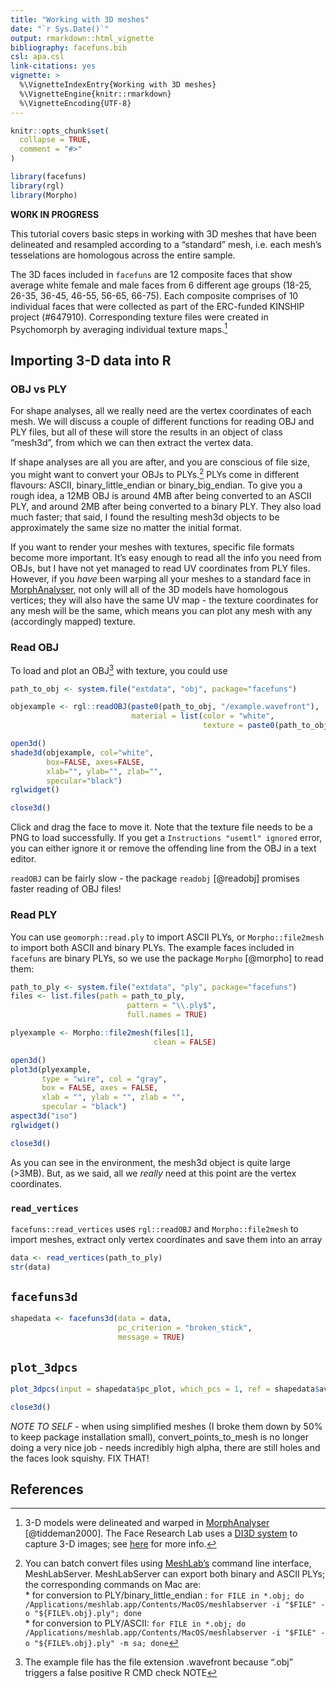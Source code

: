 ```yaml
---
title: "Working with 3D meshes"
date: "`r Sys.Date()`"
output: rmarkdown::html_vignette
bibliography: facefuns.bib
csl: apa.csl
link-citations: yes
vignette: >
  %\VignetteIndexEntry{Working with 3D meshes}
  %\VignetteEngine{knitr::rmarkdown}
  %\VignetteEncoding{UTF-8}
---
```


```r
knitr::opts_chunk$set(
  collapse = TRUE,
  comment = "#>"
)
```


```r
library(facefuns)
library(rgl)
library(Morpho)
```

**WORK IN PROGRESS**

This tutorial covers basic steps in working with 3D meshes that have been delineated and resampled according to a "standard" mesh, i.e. each mesh's tesselations are homologous across the entire sample.

The 3D faces included in `facefuns` are 12 composite faces that show average white female and male faces from 6 different age groups (18-25, 26-35, 36-45, 46-55, 56-65, 66-75). Each composite comprises of 10 individual faces that were collected as part of the ERC-funded KINSHIP project (#647910). Corresponding texture files were created in Psychomorph by averaging individual texture maps.[^frl]

[^frl]: 3-D models were delineated and warped in [MorphAnalyser](https://cherry.dcs.aber.ac.uk/morphanalyser/version2.4/launch2.4.html) [@tiddeman2000]. The Face Research Lab uses a [DI3D system](https://www.di4d.com) to capture 3-D images; see [here](https://osf.io/gs5wm/) for more info.

## Importing 3-D data into R

### OBJ vs PLY

For shape analyses, all we really need are the vertex coordinates of each mesh. We will discuss a couple of different functions for reading OBJ and PLY files, but all of these will store the results in an object of class "mesh3d", from which we can then extract the vertex data.

If shape analyses are all you are after, and you are conscious of file size, you might want to convert your OBJs to PLYs.[^msl] PLYs come in different flavours: ASCII, binary_little_endian or binary_big_endian. To give you a rough idea, a 12MB OBJ is around 4MB after being converted to an ASCII PLY, and around 2MB after being converted to a binary PLY. They also load much faster; that said, I found the resulting mesh3d objects to be approximately the same size no matter the initial format.

If you want to render your meshes with textures, specific file formats become more important. It's easy enough to read all the info you need from OBJs, but I have not yet managed to read UV coordinates from PLY files. However, if you *have* been warping all your meshes to a standard face in [MorphAnalyser](https://cherry.dcs.aber.ac.uk/morphanalyser/version2.4/launch2.4.html), not only will all of the 3D models have homologous vertices; they will also have the same UV map - the texture coordinates for any mesh will be the same, which means you can plot any mesh with any (accordingly mapped) texture.

[^msl]: You can batch convert files using [MeshLab's](https://www.meshlab.net) command line interface, MeshLabServer. MeshLabServer can export both binary and ASCII PLYs; the corresponding commands on Mac are: <br />* for conversion to PLY/binary_little_endian : `for FILE in *.obj; do /Applications/meshlab.app/Contents/MacOS/meshlabserver -i "$FILE" -o "${FILE%.obj}.ply"; done`<br />* for conversion to PLY/ASCII: `for FILE in *.obj; do /Applications/meshlab.app/Contents/MacOS/meshlabserver -i "$FILE" -o "${FILE%.obj}.ply" -m sa; done`

### Read OBJ

To load and plot an OBJ[^obj] with texture, you could use
```r
path_to_obj <- system.file("extdata", "obj", package="facefuns")

objexample <- rgl::readOBJ(paste0(path_to_obj, "/example.wavefront"),
                           material = list(color = "white",
                                           texture = paste0(path_to_obj,"/example.png")))

open3d()
shade3d(objexample, col="white",
        box=FALSE, axes=FALSE,
        xlab="", ylab="", zlab="",
        specular="black")
rglwidget()
```

```r
close3d()
```

Click and drag the face to move it. Note that the texture file needs to be a PNG to load successfully. If you get a `Instructions "usemtl" ignored` error, you can either ignore it or remove the offending line from the OBJ in a text editor.

`readOBJ` can be fairly slow - the package `readobj` [@readobj] promises faster reading of OBJ files!

[^obj]: The example file has the file extension .wavefront because ".obj" triggers a false positive R CMD check NOTE

### Read PLY

You can use `geomorph::read.ply` to import ASCII PLYs, or `Morpho::file2mesh` to import both ASCII and binary PLYs. The example faces included in `facefuns` are binary PLYs, so we use the package `Morpho` [@morpho] to read them:

```r
path_to_ply <- system.file("extdata", "ply", package="facefuns")
files <- list.files(path = path_to_ply,
                          pattern = "\\.ply$",
                          full.names = TRUE)

plyexample <- Morpho::file2mesh(files[1],
                                clean = FALSE)

open3d()
plot3d(plyexample,
       type = "wire", col = "gray",
       box = FALSE, axes = FALSE,
       xlab = "", ylab = "", zlab = "",
       specular = "black")
aspect3d("iso")
rglwidget()
```

```r
close3d()
```

As you can see in the environment, the mesh3d object is quite large (>3MB). But, as we said, all we *really* need at this point are the vertex coordinates.

### `read_vertices`

`facefuns::read_vertices` uses `rgl::readOBJ` and `Morpho::file2mesh` to import meshes, extract only vertex coordinates and save them into an array

```r
data <- read_vertices(path_to_ply)
str(data)
```

## `facefuns3d`

```r
shapedata <- facefuns3d(data = data,
                        pc_criterion = "broken_stick",
                        message = TRUE)
```

## `plot_3dpcs`

```r
plot_3dpcs(input = shapedata$pc_plot, which_pcs = 1, ref = shapedata$average, alpha = 2)
```

```r
close3d()
```

*NOTE TO SELF* - when using simplified meshes (I broke them down by 50% to keep package installation small), convert_points_to_mesh is no longer doing a very nice job - needs incredibly high alpha, there are still holes and the faces look squishy. FIX THAT!

## References

